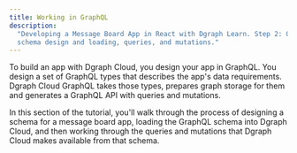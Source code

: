 ```yaml
---
title: Working in GraphQL
description:
  "Developing a Message Board App in React with Dgraph Learn. Step 2: GraphQL
  schema design and loading, queries, and mutations."
---
```



<DgraphWIP />

To build an app with Dgraph Cloud, you design your app in GraphQL. You design a
set of GraphQL types that describes the app's data requirements. Dgraph Cloud
GraphQL takes those types, prepares graph storage for them and generates a
GraphQL API with queries and mutations.

In this section of the tutorial, you'll walk through the process of designing a
schema for a message board app, loading the GraphQL schema into Dgraph Cloud,
and then working through the queries and mutations that Dgraph Cloud makes
available from that schema.
